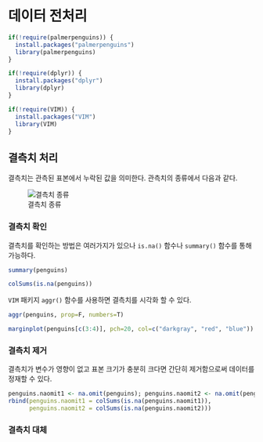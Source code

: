 # 데이터 전처리

```r
if(!require(palmerpenguins)) {
  install.packages("palmerpenguins")
  library(palmerpenguins)
}

if(!require(dplyr)) {
  install.packages("dplyr")
  library(dplyr)
}

if(!require(VIM)) {
  install.packages("VIM")
  library(VIM)
}
```


## 결측치 처리

결측치는 관측된 표본에서 누락된 값을 의미한다. 관측치의 종류에서 다음과 같다.

![결측치 종류](https://miro.medium.com/max/1400/1*cPNnAnoOYArYyTDPNjJg3A.gif)  

### 결측치 확인

결측치를 확인하는 방법은 여러가지가 있으나 `is.na()` 함수나 `summary()` 함수를 통해 가능하다.

```r
summary(penguins)
```

```r
colSums(is.na(penguins))
```

`VIM` 패키지 `aggr()` 함수를 사용하면 결측치를 시각화 할 수 있다.

```r
aggr(penguins, prop=F, numbers=T)
```

```r
marginplot(penguins[c(3:4)], pch=20, col=c("darkgray", "red", "blue"))
```

### 결측치 제거

결측치가 변수가 영향이 없고 표본 크기가 충분히 크다면 간단히 제거함으로써 데이터를 정재할 수 있다.

```r
penguins.naomit1 <- na.omit(penguins); penguins.naomit2 <- na.omit(penguins);
rbind(penguins.naomit1 = colSums(is.na(penguins.naomit1)), 
      penguins.naomit2 = colSums(is.na(penguins.naomit2)))
```



### 결측치 대체
